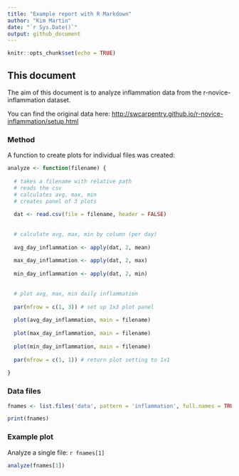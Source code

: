 ```yaml
---
title: "Example report with R Markdown"
author: "Kim Martin"
date: "`r Sys.Date()`"
output: github_document
---
```


```r
knitr::opts_chunk$set(echo = TRUE)
```

## This document

The aim of this document is to analyze inflammation data from the r-novice-inflammation dataset.

You can find the original data here: <http://swcarpentry.github.io/r-novice-inflammation/setup.html>

### Method

A function to create plots for individual files was created:

```r

analyze <- function(filename) {
  
  # takes a filename with relative path
  # reads the csv
  # calculates avg, max, min
  # creates panel of 3 plots
  
  dat <- read.csv(file = filename, header = FALSE)
  
  
  # calculate avg, max, min by column (per day)
  
  avg_day_inflammation <- apply(dat, 2, mean)
  
  max_day_inflammation <- apply(dat, 2, max)
  
  min_day_inflammation <- apply(dat, 2, min)
  
  
  # plot avg, max, min daily inflammation
  
  par(mfrow = c(1, 3)) # set up 1x3 plot panel
  
  plot(avg_day_inflammation, main = filename)
  
  plot(max_day_inflammation, main = filename)
  
  plot(min_day_inflammation, main = filename)
  
  par(mfrow = c(1, 1)) # return plot setting to 1x1
  
}

```

### Data files

```r

fnames <- list.files('data', pattern = 'inflammation', full.names = TRUE)

print(fnames)

```

### Example plot

Analyze a single file: `r fnames[1]`

```r
  
analyze(fnames[1])

```
